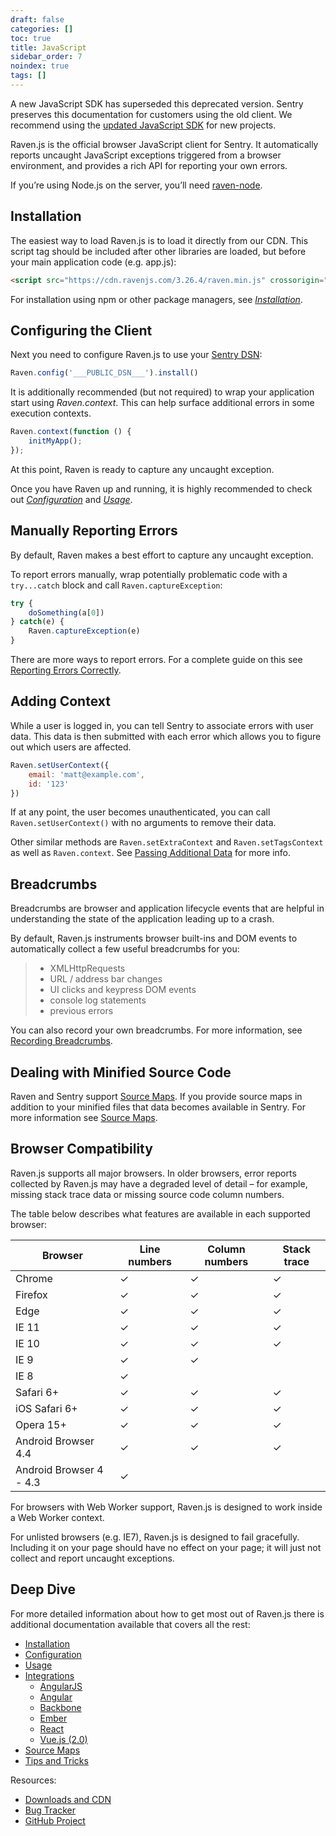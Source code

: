 ```yaml
---
draft: false
categories: []
toc: true
title: JavaScript
sidebar_order: 7
noindex: true
tags: []
---
```


<Alert level="warning" title="Note"><markdown>

A new JavaScript SDK has superseded this deprecated version. Sentry preserves this documentation for customers using the old client. We recommend using the [updated JavaScript SDK](/sdks/javascript) for new projects.

</markdown></Alert>

Raven.js is the official browser JavaScript client for Sentry. It automatically reports uncaught JavaScript exceptions triggered from a browser environment, and provides a rich API for reporting your own errors.

<Alert level="warning" title="Node.js"><markdown>

If you’re using Node.js on the server, you’ll need [raven-node](/clients/node/).

</markdown></Alert>


## Installation

The easiest way to load Raven.js is to load it directly from our CDN. This script tag should be included after other libraries are loaded, but before your main application code (e.g. app.js):

```html
<script src="https://cdn.ravenjs.com/3.26.4/raven.min.js" crossorigin="anonymous"></script>
```

For installation using npm or other package managers, see [_Installation_](/clients/javascript/install/).

## Configuring the Client

Next you need to configure Raven.js to use your [Sentry DSN](/error-reporting/quickstart/#configure-the-dsn):

```javascript
Raven.config('___PUBLIC_DSN___').install()
```

It is additionally recommended (but not required) to wrap your application start using _Raven.context_. This can help surface additional errors in some execution contexts.

```javascript
Raven.context(function () {
    initMyApp();
});
```

At this point, Raven is ready to capture any uncaught exception.

Once you have Raven up and running, it is highly recommended to check out [_Configuration_](/clients/javascript/config/) and [_Usage_](/clients/javascript/usage/).

## Manually Reporting Errors

By default, Raven makes a best effort to capture any uncaught exception.

To report errors manually, wrap potentially problematic code with a `try...catch` block and call `Raven.captureException`:

```javascript
try {
    doSomething(a[0])
} catch(e) {
    Raven.captureException(e)
}
```

There are more ways to report errors. For a complete guide on this see [Reporting Errors Correctly](/clients/javascript/usage/#raven-js-reporting-errors).


## Adding Context

While a user is logged in, you can tell Sentry to associate errors with user data. This data is then submitted with each error which allows you to figure out which users are affected.

```javascript
Raven.setUserContext({
    email: 'matt@example.com',
    id: '123'
})
```

If at any point, the user becomes unauthenticated, you can call `Raven.setUserContext()` with no arguments to remove their data.

Other similar methods are `Raven.setExtraContext` and `Raven.setTagsContext` as well as `Raven.context`. See [Passing Additional Data](/clients/javascript/usage/#raven-js-additional-context) for more info.

## Breadcrumbs

Breadcrumbs are browser and application lifecycle events that are helpful in understanding the state of the application leading up to a crash.

By default, Raven.js instruments browser built-ins and DOM events to automatically collect a few useful breadcrumbs for you:

> -   XMLHttpRequests
> -   URL / address bar changes
> -   UI clicks and keypress DOM events
> -   console log statements
> -   previous errors

You can also record your own breadcrumbs. For more information, see [Recording Breadcrumbs](/clients/javascript/usage/#raven-js-recording-breadcrumbs).

## Dealing with Minified Source Code

Raven and Sentry support [Source Maps](http://www.html5rocks.com/en/tutorials/developertools/sourcemaps/). If you provide source maps in addition to your minified files that data becomes available in Sentry. For more information see [Source Maps](/clients/javascript/sourcemaps/#raven-js-sourcemaps).

## Browser Compatibility

Raven.js supports all major browsers. In older browsers, error reports collected by Raven.js may have a degraded level of detail – for example, missing stack trace data or missing source code column numbers.

The table below describes what features are available in each supported browser:

| Browser | Line numbers | Column numbers | Stack trace |
| --- | --- | --- | --- |
| Chrome | ✓ | ✓ | ✓ |
| Firefox | ✓ | ✓ | ✓ |
| Edge | ✓ | ✓ | ✓ |
| IE 11 | ✓ | ✓ | ✓ |
| IE 10 | ✓ | ✓ | ✓ |
| IE 9 | ✓ | ✓ |   |
| IE 8 | ✓ |   |   |
| Safari 6+ | ✓ | ✓ | ✓ |
| iOS Safari 6+ | ✓ | ✓ | ✓ |
| Opera 15+ | ✓ | ✓ | ✓ |
| Android Browser 4.4 | ✓ | ✓ | ✓ |
| Android Browser 4 - 4.3 | ✓ |   |   |

For browsers with Web Worker support, Raven.js is designed to work inside a Web Worker context.

For unlisted browsers (e.g. IE7), Raven.js is designed to fail gracefully. Including it on your page should have no effect on your page; it will just not collect and report uncaught exceptions.

## Deep Dive

For more detailed information about how to get most out of Raven.js there is additional documentation available that covers all the rest:

-   [Installation](/clients/javascript/install/)
-   [Configuration](/clients/javascript/config/)
-   [Usage](/clients/javascript/usage/)
-   [Integrations](/clients/javascript/integrations/)
    -   [AngularJS](/clients/javascript/integrations/#angularjs)
    -   [Angular](/clients/javascript/integrations/#angular)
    -   [Backbone](/clients/javascript/integrations/#backbone)
    -   [Ember](/clients/javascript/integrations/#ember)
    -   [React](/clients/javascript/integrations/#react)
    -   [Vue.js (2.0)](/clients/javascript/integrations/#vue)
-   [Source Maps](/clients/javascript/sourcemaps/)
-   [Tips and Tricks](/clients/javascript/tips/)

Resources:

-   [Downloads and CDN](http://ravenjs.com/)
-   [Bug Tracker](http://github.com/getsentry/raven-js/issues)
-   [GitHub Project](http://github.com/getsentry/raven-js)
